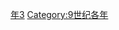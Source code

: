 {{Catnav|頁面分類|历史|歷史時代|年|9世纪各年}}

{{catmore}}

[[Category:860年代|年3]]
[[Category:9世纪各年|Category:9世纪各年]]